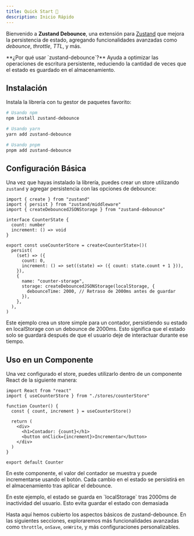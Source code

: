 ```yaml
---
title: Quick Start 🚀
description: Inicio Rápido
---
```


Bienvenido a **Zustand Debounce**, una extensión para [Zustand](https://github.com/pmndrs/zustand) que mejora la persistencia de estado, agregando funcionalidades avanzadas como _debounce_, _throttle_, _TTL_, y más.

<Callout type="info">
  **¿Por qué usar `zustand-debounce`?** Ayuda a optimizar las operaciones de
  escritura persistente, reduciendo la cantidad de veces que el estado es
  guardado en el almacenamiento.
</Callout>

## Instalación

Instala la librería con tu gestor de paquetes favorito:

```bash
# Usando npm
npm install zustand-debounce

# Usando yarn
yarn add zustand-debounce

# Usando pnpm
pnpm add zustand-debounce
```

## Configuración Básica

Una vez que hayas instalado la librería, puedes crear un store utilizando `zustand` y agregar persistencia con las opciones de debounce:

```tsx
import { create } from "zustand"
import { persist } from "zustand/middleware"
import { createDebouncedJSONStorage } from "zustand-debounce"

interface CounterState {
  count: number
  increment: () => void
}

export const useCounterStore = create<CounterState>()(
  persist(
    (set) => ({
      count: 0,
      increment: () => set((state) => ({ count: state.count + 1 })),
    }),
    {
      name: "counter-storage",
      storage: createDebouncedJSONStorage(localStorage, {
        debounceTime: 2000, // Retraso de 2000ms antes de guardar
      }),
    },
  ),
)
```

Este ejemplo crea un store simple para un contador, persistiendo su estado en localStorage con un debounce de 2000ms. Esto significa que el estado solo se guardará después de que el usuario deje de interactuar durante ese tiempo.

## Uso en un Componente

Una vez configurado el store, puedes utilizarlo dentro de un componente React de la siguiente manera:

```tsx
import React from "react"
import { useCounterStore } from "./stores/counterStore"

function Counter() {
  const { count, increment } = useCounterStore()

  return (
    <div>
      <h1>Contador: {count}</h1>
      <button onClick={increment}>Incrementar</button>
    </div>
  )
}

export default Counter
```

En este componente, el valor del contador se muestra y puede incrementarse usando el botón. Cada cambio en el estado se persistirá en el almacenamiento tras aplicar el debounce.

<Callout type="info">
  En este ejemplo, el estado se guarda en `localStorage` tras 2000ms de
  inactividad del usuario. Esto evita guardar el estado con demasiada
</Callout>

Hasta aquí hemos cubierto los aspectos básicos de zustand-debounce. En las siguientes secciones, exploraremos más funcionalidades avanzadas como `throttle`, `onSave`, `onWrite`, y más configuraciones personalizables.
